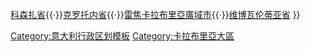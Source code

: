 {{Navbox
| title = {{flagicon|Calabria}} [[意大利]][[卡拉布里亚大区]]省份
| image = [[File:Map of region of Calabria, Italy, with provinces-it.svg|125px|right]]
| name = Calabria
| style = width:100%
| group1 = 
| list1= [[卡坦扎罗省]]{{·}}[[科森扎省]]{{·}}[[克罗托内省]]{{·}}[[雷焦卡拉布里亞廣域市]]{{·}}[[维博瓦伦蒂亚省]]
}}
<noinclude>
[[Category:意大利行政区划模板]]
[[Category:卡拉布里亞大區]]
</noinclude>
